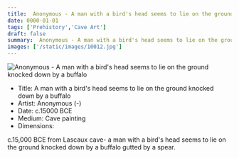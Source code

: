 ```yaml
---
title:  Anonymous - A man with a bird's head seems to lie on the ground knocked down by a buffalo 
date: 0000-01-01
tags: ['Prehistory','Cave Art']
draft: false
summary:  Anonymous - A man with a bird's head seems to lie on the ground knocked down by a buffalo 
images: ['/static/images/10012.jpg']
---
```


![ Anonymous - A man with a bird's head seems to lie on the ground knocked down by a buffalo ](/static/images/10012.jpg)

* Title: A man with a bird's head seems to lie on the ground knocked down by a buffalo 
* Artist:  Anonymous (-)
* Date: c.15000 BCE
* Medium: Cave painting
* Dimensions: 

c.15,000 BCE from Lascaux cave- a man with a bird's head seems to lie on the ground knocked down by a buffalo gutted by a spear.
